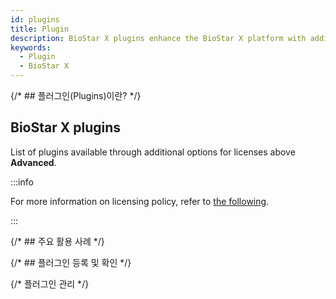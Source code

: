 ```yaml
---
id: plugins
title: Plugin
description: BioStar X plugins enhance the BioStar X platform with additional features to meet specific customer requirements or integrate with existing systems.
keywords:
  - Plugin
  - BioStar X
---
```


{/* ## 플러그인(Plugins)이란? */}

<PluginsWhatIs />

## BioStar X plugins

List of plugins available through additional options for licenses above **Advanced**.

<DocCardList />

:::info

For more information on licensing policy, refer to [the following](licensing#features-add-ons).

:::

{/* ## 주요 활용 사례 */}

<PluginsUsageExample />

{/* ## 플러그인 등록 및 확인 */}

<RegisterPlugin />

{/* 플러그인 관리 */}

<ManagePlugins />
